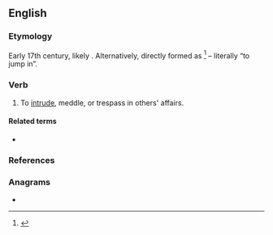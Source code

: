 ==English==

===Etymology===
Early 17th century, likely {{back-form|en|interloper|nocap=1}}. Alternatively, directly formed as {{prefix|inter|lope|t2=leap, jump|lang=en}}<ref>{{R:Online Etymology Dictionary}}</ref> – literally “to jump in”.

===Verb===
{{en-verb|interlop}}

# To [[intrude]], meddle, or trespass in others' affairs.

====Related terms====
* {{l|en|interloper}}

===References===
<references/>

===Anagrams===
* {{anagrams|en|a=eeilnoprt|let one rip|petroline|repletion|retpoline|terpineol}}